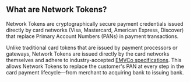 ## What are Network Tokens?

Network Tokens are cryptographically secure payment credentials issued directly by card networks (Visa, Mastercard, American Express, Discover) that replace Primary Account Numbers (PANs) in payment transactions.

Unlike traditional card tokens that are issued by payment processors or gateways, Network Tokens are issued directly by the card networks themselves and adhere to industry-accepted [EMVCo specifications](https://www.emvco.com/emv-technologies/payment-tokenisation/). This allows Network Tokens to replace the customer's PAN at every step in the card payment lifecycle—from merchant to acquiring bank to issuing bank.
